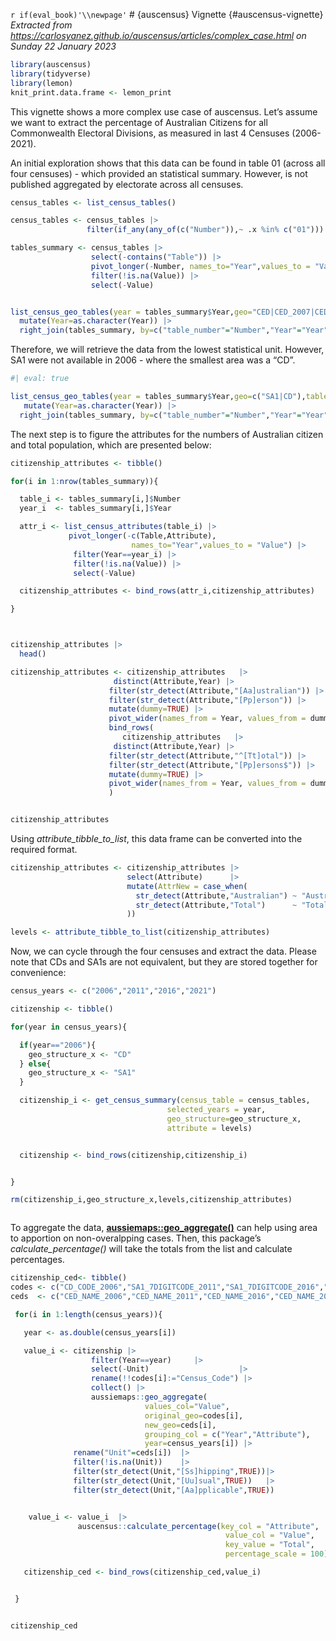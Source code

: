 `r if(eval_book)'\\newpage'`
# {auscensus} Vignette {#auscensus-vignette}
*Extracted from <https://carlosyanez.github.io/auscensus/articles/complex_case.html> on Sunday 22 January 2023*

```r
library(auscensus)
library(tidyverse)
library(lemon)
knit_print.data.frame <- lemon_print
```


This vignette shows a more complex use case of auscensus. Let's assume we want to extract the percentage of Australian Citizens for all Commonwealth Electoral Divisions, as measured in last 4 Censuses (2006-2021).

An initial exploration shows that this data can be found in table 01 (across all four censuses) - which provided an statistical summary. However, is not published aggregated by electorate across all censuses.


```r

census_tables <- list_census_tables() 

census_tables <- census_tables |>
                 filter(if_any(any_of(c("Number")),~ .x %in% c("01"))) 

tables_summary <- census_tables |>
                  select(-contains("Table")) |>
                  pivot_longer(-Number, names_to="Year",values_to = "Value") |>
                  filter(!is.na(Value)) |>
                  select(-Value)


list_census_geo_tables(year = tables_summary$Year,geo="CED|CED_2007|CED_2004",table_number = tables_summary$Number) |>
  mutate(Year=as.character(Year)) |>
  right_join(tables_summary, by=c("table_number"="Number","Year"="Year"))

```


Therefore, we will retrieve the data from the lowest statistical unit. However, SA1 were not available in 2006 - where the smallest area was a "CD".

```r
#| eval: true

list_census_geo_tables(year = tables_summary$Year,geo=c("SA1|CD"),table_number = tables_summary$Number) |>
   mutate(Year=as.character(Year)) |>
  right_join(tables_summary, by=c("table_number"="Number","Year"="Year")) 


```

The next step is to figure the attributes for the numbers of Australian citizen and total population, which are presented below:


```r

citizenship_attributes <- tibble()

for(i in 1:nrow(tables_summary)){

  table_i <- tables_summary[i,]$Number
  year_i  <- tables_summary[i,]$Year

  attr_i <- list_census_attributes(table_i) |> 
             pivot_longer(-c(Table,Attribute),
                           names_to="Year",values_to = "Value") |>
              filter(Year==year_i) |>
              filter(!is.na(Value)) |>
              select(-Value)

  citizenship_attributes <- bind_rows(attr_i,citizenship_attributes)

}



citizenship_attributes |>
  head()

```

```r

citizenship_attributes <- citizenship_attributes   |> 
                       distinct(Attribute,Year) |>
                      filter(str_detect(Attribute,"[Aa]ustralian")) |>
                      filter(str_detect(Attribute,"[Pp]erson")) |>
                      mutate(dummy=TRUE) |>
                      pivot_wider(names_from = Year, values_from = dummy)  |>
                      bind_rows(
                         citizenship_attributes   |> 
                       distinct(Attribute,Year) |>
                      filter(str_detect(Attribute,"^[Tt]otal")) |>
                      filter(str_detect(Attribute,"[Pp]ersons$")) |>
                      mutate(dummy=TRUE) |>
                      pivot_wider(names_from = Year, values_from = dummy)
                      )


citizenship_attributes 
```

Using *attribute_tibble_to_list*, this data frame can be converted into the required format.

```r

citizenship_attributes <- citizenship_attributes |>
                          select(Attribute)      |>
                          mutate(AttrNew = case_when(
                            str_detect(Attribute,"Australian") ~ "Australian Citizens",
                            str_detect(Attribute,"Total")      ~ "Total"
                          ))

levels <- attribute_tibble_to_list(citizenship_attributes)
```


Now,  we can cycle through the four censuses and extract the data. Please note that CDs and SA1s are not equivalent, but they are stored together for convenience:


```r
census_years <- c("2006","2011","2016","2021")

citizenship <- tibble()

for(year in census_years){

  if(year=="2006"){
    geo_structure_x <- "CD"
  } else{
    geo_structure_x <- "SA1"
  }

  citizenship_i <- get_census_summary(census_table = census_tables,
                                   selected_years = year,
                                   geo_structure=geo_structure_x,
                                   attribute = levels) 


  citizenship <- bind_rows(citizenship,citizenship_i)


}

rm(citizenship_i,geo_structure_x,levels,citizenship_attributes)



```


To aggregate the data,  **[aussiemaps::geo_aggregate()](https://gh.carlosyanez.id.au/aussiemaps/)** can help using area to apportion on non-overalpping cases. Then, this package's *calculate_percentage()* will take the totals from the list and calculate percentages.


```r

citizenship_ced<- tibble()
codes <- c("CD_CODE_2006","SA1_7DIGITCODE_2011","SA1_7DIGITCODE_2016","SA1_CODE_2021")
ceds  <- c("CED_NAME_2006","CED_NAME_2011","CED_NAME_2016","CED_NAME_2021")

 for(i in 1:length(census_years)){

   year <- as.double(census_years[i])

   value_i <- citizenship |> 
                  filter(Year==year)     |>
                  select(-Unit)                    |>
                  rename(!!codes[i]:="Census_Code") |>
                  collect() |>
                  aussiemaps::geo_aggregate(
                              values_col="Value",
                              original_geo=codes[i],
                              new_geo=ceds[i],
                              grouping_col = c("Year","Attribute"),
                              year=census_years[i]) |>
              rename("Unit"=ceds[i])  |>
              filter(!is.na(Unit))    |>
              filter(str_detect(Unit,"[Ss]hipping",TRUE))|>
              filter(str_detect(Unit,"[Uu]sual",TRUE))   |>
              filter(str_detect(Unit,"[Aa]pplicable",TRUE)) 


    value_i <- value_i  |> 
               auscensus::calculate_percentage(key_col = "Attribute",
                                                value_col = "Value",
                                                key_value = "Total",
                                                percentage_scale = 100)

   citizenship_ced <- bind_rows(citizenship_ced,value_i)


 }


citizenship_ced 

```
